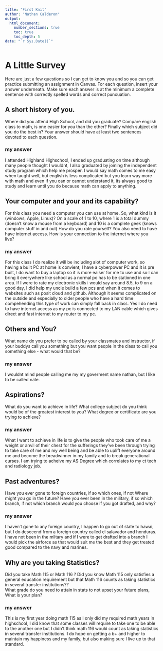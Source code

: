 ```yaml
---
title: "First Knit"
author: "Nathan Calderon"
output: 
  html_document:
    number_sections: true
    toc: true
    toc_depth: 5
date: "`r Sys.Date()`"   
---
```


# A Little Survey

Here are just a few questions so I can get to know you and so you can get practice submitting an assignment in Canvas.  For each question, insert your answer underneath. Make sure each answer is at the minimum a complete sentence with correctly spelled words and correct puncuation. 

## A short history of you.  
Where did you attend High School, and did you graduate? Compare english class to math, is one easier for you than the other? Finally which subject did you do the best in? Your answer should have at least two sentences devoted to each question. 
  
### my answer 
I attended Highland Highschool, I ended up graduating on time although many people thought I wouldnt, I also graduated by joining the independent study program which help me prosper. I would say math comes to me easy when taught well, but english is less complicated but you learn way more with math and even if you can or cannot understand it, its always good to study and learn until you do because math can apply to anything. 
     


## Your computer and your and its capability?  
 For this class  you need a computer you can use at home.  So, what kind is it (windows, Apple, Linux)?  On a scale of 1 to 10, where 1 is a total dummy (doesn't know a mouse from a keyboard) and 10 is a complete geek (knows computer stuff in and out) How do you rate yourself?  You also need to have have internet access. How is your connection to the internet where you live?

### my answer   
 For this class I do realize it will be including alot of computer work, so having a built PC at home is convient, I have a cyberpower PC and it is pre built, I do want to buy a laptop so it is more eaiser for me to use and so I can bring it everywhere like school as a normal pc has to be stationed in one area. If I were to rate my electronic skills i would say around 8.5, to 9 on a good day, I did help my uncle build a few pcs and when it comes to websites such as posit cloud and github. Although it seems complicated on the outside and especially to older people who have a hard time compehending this type of work can simply fall back in class. Yes I do need to have internet access as my pc is connected to my LAN cable which gives direct and fast internet to my router to my pc.  
   

## Others and You?   
What name do you prefer to be called by your classmates and instructor, if your buddys call you something but you want people in the class to call you something else - what would that be? 

### my answer     
I wouldnt mind people calling me my my goverment name nathan, but I like to be called nate. 
   
 




## Aspirations?   
What do you want to achieve in life?  What college subject do you think would be of the greatest interest to you? What degree or certificate are you trying to achieve?

### my answer     
  
   
 What I want to achieve in life is to give the people who took care of me a weight or anvil of their chest for the sufferings they've been through trying to take care of me and my well being and be able to uplift everyone around me and become the breadwinner in my family and to break generational curses. I am trying to acheive my AS Degree which correlates to my ct tech and radiology job.




## Past adventures?  
Have you ever gone to foreign countries, if so which ones, if not Where might you go in the future?  Have you ever been in the military, if so which branch, if not which branch would you choose if you got drafted, and why?

### my answer     
  
I haven't gone to any foreign country, I happen to go out of state to hawai, but I do desecend from a foreign country called el salavador and honduras. I have not been in the miltary and if I were to get drafted into a branch I would pick the airforce as that would suit me the best and they get treated good compared to the navy and marines.  
  




## Why are you taking Statistics?  
Did you take Math 115 or Math 116 ?  Did you know Math 115 only satisfies a general education requirement but that Math 116 counts as taking statistics in several transfer institutions??  
What grade do you need to attain in stats to not upset your future plans, What is your plan?  
 

### my answer     
This is my first year doing math 115 as I only did my required math years in highschool, I did know that some classes will require to take one to be able to the another one but I didn't think math 116 would count as taking statistics in several transfer institutions. I do hope on getting a b+ and higher to maintain my happiness and my family, but also making sure I live up to that standard.   
   
 






  




